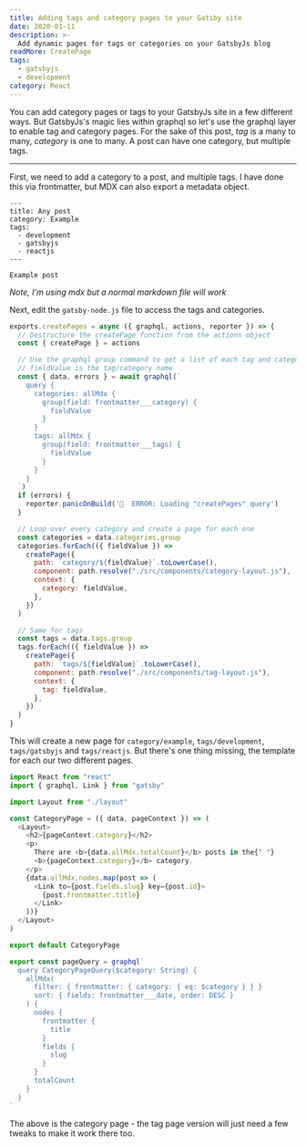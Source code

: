 ```yaml
---
title: Adding tags and category pages to your Gatsby site
date: 2020-01-11
description: >-
  Add dynamic pages for tags or categories on your GatsbyJs blog
readMore: CreatePage
tags:
  - gatsbyjs
  - development
category: React
---
```


You can add category pages or tags to your GatsbyJs site in a few different ways.
But GatsbyJs's magic lies within graphql so let's use the graphql layer to enable
tag and category pages. For the sake of this post, _tag_ is a many to many,
_category_ is one to many. A post can have one category, but multiple tags.

---

First, we need to add a category to a post, and multiple tags.
I have done this via frontmatter, but MDX can also export a metadata object.

```mdx
---
title: Any post
category: Example
tags:
  - development
  - gatsbyjs
  - reactjs
---

Example post
```

_Note, I'm using mdx but a normal markdown file will work_

Next, edit the `gatsby-node.js` file to access the tags and categories.

```js
exports.createPages = async ({ graphql, actions, reporter }) => {
  // Destructure the createPage function from the actions object
  const { createPage } = actions

  // Use the graphql group command to get a list of each tag and category
  // fieldValue is the tag/category name
  const { data, errors } = await graphql(`
    query {
      categories: allMdx {
        group(field: frontmatter___category) {
          fieldValue
        }
      }
      tags: allMdx {
        group(field: frontmatter___tags) {
          fieldValue
        }
      }
    }
  `)
  if (errors) {
    reporter.panicOnBuild('🚨  ERROR: Loading "createPages" query')
  }

  // Loop over every category and create a page for each one
  const categories = data.categories.group
  categories.forEach(({ fieldValue }) =>
    createPage({
      path: `category/${fieldValue}`.toLowerCase(),
      component: path.resolve("./src/components/category-layout.js"),
      context: {
        category: fieldValue,
      },
    })
  )

  // Same for tags
  const tags = data.tags.group
  tags.forEach(({ fieldValue }) =>
    createPage({
      path: `tags/${fieldValue}`.toLowerCase(),
      component: path.resolve("./src/components/tag-layout.js"),
      context: {
        tag: fieldValue,
      },
    })
  )
}
```

This will create a new page for `category/example`, `tags/development`, `tags/gatsbyjs`
and `tags/reactjs`. But there's one thing missing, the template for each our two different
pages.

```js
import React from "react"
import { graphql, Link } from "gatsby"

import Layout from "./layout"

const CategoryPage = ({ data, pageContext }) => (
  <Layout>
    <h2>{pageContext.category}</h2>
    <p>
      There are <b>{data.allMdx.totalCount}</b> posts in the{" "}
      <b>{pageContext.category}</b> category.
    </p>
    {data.allMdx.nodes.map(post => (
      <Link to={post.fields.slug} key={post.id}>
        {post.frontmatter.title}
      </Link>
    ))}
  </Layout>
)

export default CategoryPage

export const pageQuery = graphql`
  query CategoryPageQuery($category: String) {
    allMdx(
      filter: { frontmatter: { category: { eq: $category } } }
      sort: { fields: frontmatter___date, order: DESC }
    ) {
      nodes {
        frontmatter {
          title
        }
        fields {
          slug
        }
      }
      totalCount
    }
  }
`
```

The above is the category page - the tag page version will
just need a few tweaks to make it work there too.
